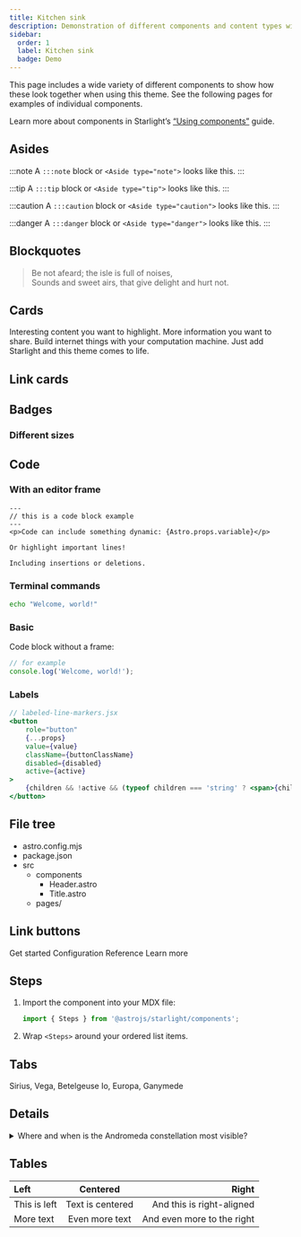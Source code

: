 ```yaml
---
title: Kitchen sink
description: Demonstration of different components and content types with this colour scheme.
sidebar:
  order: 1
  label: Kitchen sink
  badge: Demo
---
```


This page includes a wide variety of different components to show how these look together when using this theme.
See the following pages for examples of individual components.

Learn more about components in Starlight’s [“Using components”](https://starlight.astro.build/components/using-components/) guide.

## Asides

:::note
A `:::note` block or `<Aside type="note">` looks like this.
:::

:::tip
A `:::tip` block or `<Aside type="tip">` looks like this.
:::

:::caution
A `:::caution` block or `<Aside type="caution">` looks like this.
:::

:::danger
A `:::danger` block or `<Aside type="danger">` looks like this.
:::

## Blockquotes

> Be not afeard; the isle is full of noises,  
> Sounds and sweet airs, that give delight and hurt not.

## Cards


<CardGrid>
	<Card title="Check this out" icon="open-book">
		Interesting content you want to highlight.
	</Card>
	<Card title="Other feature" icon="information">
		More information you want to share.
	</Card>
	<Card title="Computer stuff" icon="laptop">
		Build internet things with your computation machine.
	</Card>
	<Card title="Starlight ready" icon="starlight">
		Just add Starlight and this theme comes to life.
	</Card>
</CardGrid>

## Link cards


<LinkCard
	title="Internationalization"
	href="/guides/i18n/"
	description="Configure Starlight to support multiple languages."
/>

## Badges


<p>
	<Badge text="Note" variant="note" />
	<Badge text="Success" variant="success" />
	<Badge text="Tip" variant="tip" />
	<Badge text="Caution" variant="caution" />
	<Badge text="Danger" variant="danger" />
</p>

### Different sizes

<p>
	<Badge text="Small" size="small" />
	<Badge text="Medium" size="medium" />
	<Badge text="Large" size="large" />
</p>

## Code

### With an editor frame

```astro title="example.astro" {6} ins="insertions" del="deletions"
---
// this is a code block example
---
<p>Code can include something dynamic: {Astro.props.variable}</p>

Or highlight important lines!

Including insertions or deletions.
```

### Terminal commands

```sh
echo "Welcome, world!"
```

### Basic

Code block without a frame:

```js
// for example
console.log('Welcome, world!');
```

### Labels

```jsx {"1":5} del={"2":7-8} ins={"3":10}
// labeled-line-markers.jsx
<button
	role="button"
	{...props}
	value={value}
	className={buttonClassName}
	disabled={disabled}
	active={active}
>
	{children && !active && (typeof children === 'string' ? <span>{children}</span> : children)}
</button>
```

## File tree


<FileTree>

- astro.config.mjs
- package.json
- src
  - components
    - Header.astro
    - Title.astro
  - pages/

</FileTree>

## Link buttons


<LinkButton href="/getting-started/">Get started</LinkButton>
<LinkButton href="/reference/configuration/" variant="secondary">
	Configuration Reference
</LinkButton>
<LinkButton href="/reference/configuration/" variant="minimal" icon="external">
	Learn more
</LinkButton>

## Steps


<Steps>

1. Import the component into your MDX file:

   ```js
   import { Steps } from '@astrojs/starlight/components';
   ```

2. Wrap `<Steps>` around your ordered list items.

</Steps>

## Tabs


<Tabs>
	<TabItem label="Stars" icon="star">
		Sirius, Vega, Betelgeuse
	</TabItem>
	<TabItem label="Moons" icon="moon">
		Io, Europa, Ganymede
	</TabItem>
</Tabs>

## Details

<details>
<summary>Where and when is the Andromeda constellation most visible?</summary>

The [Andromeda constellation](<https://en.wikipedia.org/wiki/Andromeda_(constellation)>) is most visible in the night sky during the month of November at latitudes between `+90°` and `−40°`.

</details>

## Tables

| Left         |     Centered     |                      Right |
| :----------- | :--------------: | -------------------------: |
| This is left | Text is centered |  And this is right-aligned |
| More text    |  Even more text  | And even more to the right |

